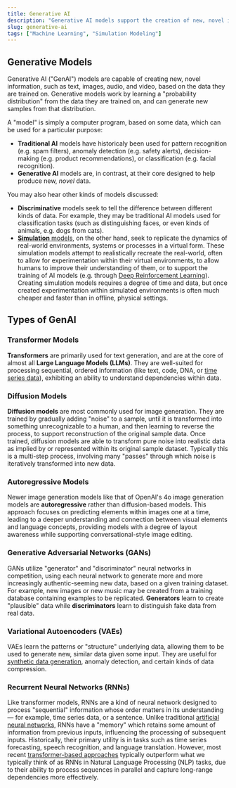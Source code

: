 ```yaml
---
title: Generative AI
description: "Generative AI models support the creation of new, novel information based on the data they are trained on"
slug: generative-ai
tags: ["Machine Learning", "Simulation Modeling"]
---
```


## Generative Models

Generative AI ("GenAI") models are capable of creating new, novel information, such as text, images, audio, and video, based on the data they are trained on. Generative models work by learning a "probability distribution" from the data they are trained on, and can generate new samples from that distribution.

A "model" is simply a computer program, based on some data, which can be used for a particular purpose:

- **Traditional AI** models have historicaly been used for pattern recognition (e.g. spam filters), anomaly detection (e.g. safety alerts), decision-making (e.g. product recommendations), or classification (e.g. facial recognition).
- **Generative AI** models are, in contrast, at their core designed to help produce new, _novel_ data.

You may also hear other kinds of models discussed:

- **Discriminative** models seek to tell the difference between different kinds of data. For example, they may be traditional AI models used for classification tasks (such as distinguishing faces, or even kinds of animals, e.g. dogs from cats).
- [**Simulation** models](/glossary/simulation), on the other hand, seek to replicate the dynamics of real-world environments, systems or processes in a virtual form. These simulation models attempt to realistically recreate the real-world, often to allow for experimentation within their virtual environments, to allow humans to improve their understanding of them, or to support the training of AI models (e.g. through [Deep Reinforcement Learning](/glossary/deep-reinforcement-learning)). Creating simulation models requires a degree of time and data, but once created experimentation within simulated environments is often much cheaper and faster than in offline, physical settings.

## Types of GenAI

### Transformer Models

**Transformers** are primarily used for text generation, and are at the core of almost all **Large Language Models (LLMs)**. They are well-suited for processing sequential, ordered information (like text, code, DNA, or [time series data](/glossary/time-series)), exhibiting an ability to understand dependencies within data.

### Diffusion Models

**Diffusion models** are most commonly used for image generation. They are trained by gradually adding "noise" to a sample, until it is transformed into something unrecognizable to a human, and then learning to reverse the process, to support reconstruction of the original sample data. Once trained, diffusion models are able to transform pure noise into realistic data as implied by or represented within its original sample dataset. Typically this is a multi-step process, involving many "passes" through which noise is iteratively transformed into new data.

### Autoregressive Models

Newer image generation models like that of OpenAI's 4o image generation models are **autoregressive** rather than diffusion-based models. This approach focuses on predicting elements within images one at a time, leading to a deeper understanding and connection between visual elements and language concepts, providing models with a degree of layout awareness while supporting conversational-style image editing.

### Generative Adversarial Networks (GANs)

GANs utilize "generator" and "discriminator" neural networks in competition, using each neural network to generate more and more increasingly authentic-seeming new data, based on a given training dataset. For example, new images or new music may be created from a training database containing examples to be replicated. **Generators** learn to create "plausible" data while **discriminators** learn to distinguish fake data from real data.

### Variational Autoencoders (VAEs)

VAEs learn the patterns or "structure" underlying data, allowing them to be used to generate new, similar data given some input. They are useful for [synthetic data generation](/glossary/synthetic-data-generation), anomaly detection, and certain kinds of data compression.

### Recurrent Neural Networks (RNNs)

Like transformer models, RNNs are a kind of neural network designed to process "sequential" information whose order matters in its understanding — for example, time series data, or a sentence. Unlike traditional [artificial neural networks](/glossary/neural-nets), RNNs have a "memory" which retains some amount of information from previous inputs, influencing the processing of subsequent inputs. Historically, their primary utility is in tasks such as time series forecasting, speech recognition, and language translation. However, most recent [transformer-based approaches](#transformer-models) typically outperform what we typically think of as RNNs in Natural Language Processing (NLP) tasks, due to their ability to process sequences in parallel and capture long-range dependencies more effectively.

